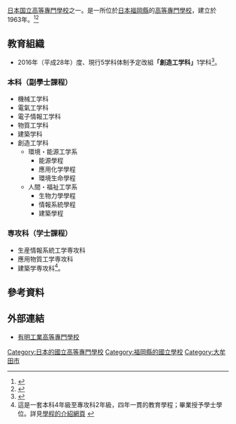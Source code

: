 {{Infobox School
| name           = 有明工業高等專門學校
| other_name     = 
| logo           = 
| image          = 
| caption        = 
| motto          = 
| established    = 1963年
| type           = [[國立|國立]]
| legal_person   = {{tsl|ja|国立高等専門学校機構|國立高等專門學校機構}}
| free_label     = 學科
| free_text      = 機械工学科<br>電氣工学科<br>電子情報工学科<br>物質工学科<br>建築学科<br>創造工学科
| free_label2    = 專攻科
| free_text2     = 生産情報系統工学専攻科<br>應用物質工学専攻科<br>建築学専攻科
| address        = {{JPN}}[[福岡県|福岡県]]<br>[[大牟田市|大牟田市]]東萩尾町150
| location       =
| website        = [http://www.ariake-nct.ac.jp/ http://www.ariake-nct.ac.jp/]
}}

{{nihongo|'''有明工業高等專門學校'''|有明工業高等専門学校／ありあけこうぎょうこうとうせんもんがっこう|3=National Institute of Technology, Ariake College}}[[日本|日本]][[日本国立大学法人|国立]][[高等專門學校|高等專門學校]]之一。是一所位於[[日本|日本]][[福岡縣|福岡縣]]的[[高等專門學校|高等專門學校]]，建立於1963年。<ref>{{cite web|url=https://www.ariake-nct.ac.jp/aboutanct/history-organization|title=沿革|publisher=National Institute of Technology, Ariake College|access-date=2016-10-28|archive-date=2021-04-20|archive-url=https://web.archive.org/web/20210420165446/https://www.ariake-nct.ac.jp/aboutanct/history-organization|dead-url=no}}{{ja}}</ref><ref>{{cite web|url=http://liuxueku.people.nihaowang.com/people/detail.aspx?uid=56381|title=沿革|publisher=人民網留學網校庫-有明工业高等专門学校}}{{dead link|date=2018年3月 |bot=InternetArchiveBot |fix-attempted=yes }}{{zh-cn}}</ref>

==教育組織==
* 2016年（平成28年）度、現行5学科体制予定改組'''「創造工学科」'''1学科<ref>{{PDFlink|[http://www.ariake-nct.ac.jp/1/kaiso/%E5%B9%B3%E6%88%90%EF%BC%92%EF%BC%98%E5%B9%B4%E5%BA%A6%E3%81%8B%E3%82%89%E3%81%AE%E5%AD%A6%E7%A7%91%E6%94%B9%E7%B5%84%E3%81%AB%E3%81%A4%E3%81%84%E3%81%A60724.pdf 平成28年度からの学科改組について（7.24 更新）]}}{{ja}}</ref>。
===本科（副學士課程）===
* 機械工学科
* 電氣工学科 
* 電子情報工学科 
* 物質工学科
* 建築学科 
* 創造工学科
** 環境・能源工学系
*** 能源學程
*** 應用化学學程
*** 環境生命學程
** 人間・福祉工学系
*** 生物力學學程
*** 情報系統學程
*** 建築學程
=== 専攻科（学士課程） ===
* 生産情報系統工学専攻科
* 應用物質工学専攻科
* 建築学専攻科<ref>這是一套本科4年級至專攻科2年級，四年一貫的教育學程；畢業授予學士學位。詳見[https://www.ariake-nct.ac.jp/department 學程的介紹網頁] {{Wayback|url=https://www.ariake-nct.ac.jp/department |date=20210420175005 }}</ref>。

==參考資料==
{{reflist}}

==外部連結==
*[http://www.ariake-nct.ac.jp/ 有明工業高等專門學校] {{Wayback|url=http://www.ariake-nct.ac.jp/ |date=20210125080503 }}

{{高等專門學校}}
{{coord|33|0|12.81|N|130|28|27.51|E|region:JP_type:edu|display=title}}
[[Category:日本的國立高等專門學校|Category:日本的國立高等專門學校]]
[[Category:福岡縣的國立學校|Category:福岡縣的國立學校]]
[[Category:大牟田市|Category:大牟田市]]